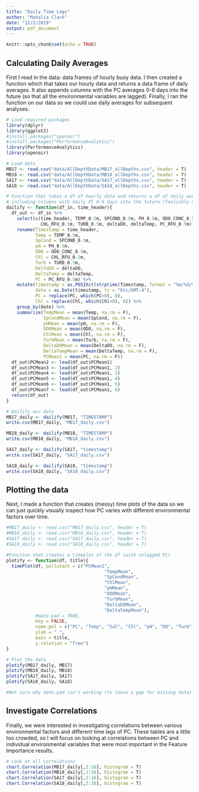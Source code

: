 ```yaml
---
title: "Daily Time Lags"
author: "Mahalia Clark"
date: "12/2/2019"
output: pdf_document
---
```


```r
knitr::opts_chunk$set(echo = TRUE)
```

## Calculating Daily Averages

First I read in the data: data frames of hourly buoy data. I then created a function which that takes our hourly data and returns a data frame of daily averages. It also appends columns with the PC averages 0-6 days into the future (so that all the environmental variables are lagged). Finally, I ran the function on our data so we could use daily averages for subsequent analyses.

```r
# Load required packages
library(dplyr)
library(ggplot2)
#install.packages("openair")
#install.packages("PerformanceAnalytics")
library(PerformanceAnalytics)
library(openair)

# Load data
MB17 <- read.csv("data/AllDepthData/MB17_allDepths.csv", header = T)
MB18 <- read.csv("data/AllDepthData/MB18_allDepths.csv", header = T)
SA17 <- read.csv("data/AllDepthData/SA17_allDepths.csv", header = T)
SA18 <- read.csv("data/AllDepthData/SA18_allDepths.csv", header = T)

# Function that takes a df of hourly data and returns a df of daily averages,
# including columns with daily PC 0-6 days into the future (foolishly named PC1-7).
dailify <- function(df_in, time_header){
  df_out <- df_in %>%
    select(c(time_header, TEMP_0.5m, SPCOND_0.5m, PH_0.5m, ODO_CONC_0.5m, 
             CHL_RFU_0.5m, TURB_0.5m, deltaDO, deltaTemp, PC_RFU_0.5m)) %>%
    rename(Timestamp = time_header,
           Temp = TEMP_0.5m, 
           SpCond = SPCOND_0.5m, 
           pH = PH_0.5m,
           ODO = ODO_CONC_0.5m,
           Chl = CHL_RFU_0.5m,
           Turb = TURB_0.5m,
           DeltaDO = deltaDO,
           DeltaTemp = deltaTemp,
           PC = PC_RFU_0.5m) %>%
    mutate(timestamp = as.POSIXct(strptime(Timestamp, format = "%m/%d/%Y %H:%M", tz = "Etc/GMT-4")),
           date = as.Date(timestamp, tz = "Etc/GMT-4"), 
           PC = replace(PC, which(PC<0), 0), 
           Chl = replace(Chl, which(Chl<0), 0)) %>% 
    group_by(date) %>%
    summarize(TempMean = mean(Temp, na.rm = F), 
              SpCondMean = mean(SpCond, na.rm = F), 
              pHMean = mean(pH, na.rm = F),
              ODOMean = mean(ODO, na.rm = F),
              ChlMean = mean(Chl, na.rm = F), 
              TurbMean = mean(Turb, na.rm = F),
              DeltaDOMean = mean(DeltaDO, na.rm = F), 
              DeltaTempMean = mean(DeltaTemp, na.rm = F), 
              PCMean1 = mean(PC, na.rm = F))
  df_out$PCMean2 <- lead(df_out$PCMean1)
  df_out$PCMean3 <- lead(df_out$PCMean1, 2)
  df_out$PCMean4 <- lead(df_out$PCMean1, 3)
  df_out$PCMean5 <- lead(df_out$PCMean1, 4)
  df_out$PCMean6 <- lead(df_out$PCMean1, 5)
  df_out$PCMean7 <- lead(df_out$PCMean1, 6)
  return(df_out)
}

# Dailify our data
MB17_daily <- dailify(MB17, "TIMESTAMP")
write.csv(MB17_daily, "MB17_daily.csv")

MB18_daily <- dailify(MB18, "TIMESTAMP")
write.csv(MB18_daily, "MB18_daily.csv")

SA17_daily <- dailify(SA17, "timestamp")
write.csv(SA17_daily, "SA17_daily.csv")

SA18_daily <- dailify(SA18, "timestamp")
write.csv(SA18_daily, "SA18_daily.csv")

```

## Plotting the data

Next, I made a function that creates (messy) time plots of the data so we can just quickly visually inspect how PC varies with different environmental factors over time.

```r
#MB17_daily <- read.csv("MB17_daily.csv", header = T)
#MB18_daily <- read.csv("MB18_daily.csv", header = T)
#SA17_daily <- read.csv("SA17_daily.csv", header = T)
#SA18_daily <- read.csv("SA18_daily.csv", header = T)

#Function that creates a timeplot of the df (with unlagged PC)
plotify <- function(df, title){
  timePlot(df, pollutant = c("PCMean1",
                                     "TempMean", 
                                     "SpCondMean",
                                     "ChlMean",
                                     "pHMean", 
                                     "ODOMean",
                                     "TurbMean",
                                     "DeltaDOMean",
                                     "DeltaTempMean"),
           #date.pad = TRUE,
           key = FALSE,
           name.pol = c("PC", "Temp", "Sal", "Chl", "pH", "DO", "Turb", "DOStrat", "TStrat"),
           ylab = " ",
           main = title,
           y.relation = "free")
}

# Plot the data
plotify(MB17_daily, MB17)
plotify(MB18_daily, MB18)
plotify(SA17_daily, SA17)
plotify(SA18_daily, SA18)

#Not sure why date.pad isn't working (to leave a gap for missing data). Probably related to the date format? Can fix that later.
```

## Investigate Correlations

Finally, we were interested in investigating correlations between various environmental factors and different time lags of PC. These tables are a little too crowded, so I will focus on looking at correlations between PC and individual environmental variables that were most important in the Feature Importance results.

```r
# Look at all correlations
chart.Correlation(MB17_daily[,2:16], histogram = T)
chart.Correlation(MB18_daily[,2:16], histogram = T)
chart.Correlation(SA17_daily[,2:16], histogram = T)
chart.Correlation(SA18_daily[,2:16], histogram = T)
```

